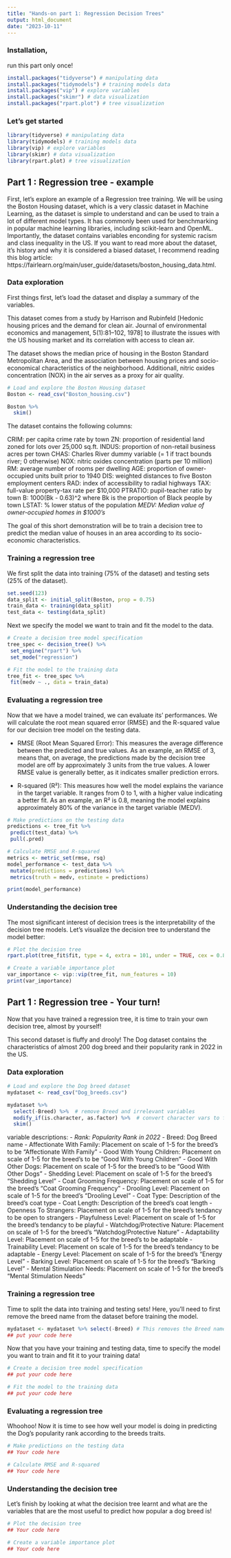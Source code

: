 ```yaml
---
title: "Hands-on part 1: Regression Decision Trees"
output: html_document
date: "2023-10-11"
---
```


### Installation, 

run this part only once!

```r
install.packages("tidyverse") # manipulating data
install.packages("tidymodels") # training models data
install.packages("vip") # explore variables
install.packages("skimr") # data visualization
install.packages("rpart.plot") # tree visualization
```

### Let's get started

```r
library(tidyverse) # manipulating data
library(tidymodels) # training models data
library(vip) # explore variables
library(skimr) # data visualization
library(rpart.plot) # tree visualization
```

## Part 1 : Regression tree - example

First, let's explore an example of a Regression tree training. We will be using the Boston Housing dataset, which is a very classic dataset in Machine Learning, as the dataset is simple to understand and can be used to train a lot of different model types. It has commonly been used for benchmarking in popular machine learning libraries, including scikit-learn and OpenML. Importantly, the dataset contains variables enconding for systemic racism and class inequality in the US. If you want to read more about the dataset, it's history and why it is considered a biased dataset, I recommend reading this blog article: https://fairlearn.org/main/user_guide/datasets/boston_housing_data.html. 

### Data exploration 

First things first, let's load the dataset and display a summary of the variables.

This dataset comes from a study by Harrison and Rubinfeld [Hedonic housing prices and the demand for clean air. Journal of environmental economics and management, 5(1):81–102, 1978] to illustrate the issues with the US housing market and its correlation with access to clean air. 

The dataset shows the median price of housing in the Boston Standard Metropolitan Area, and the association between housing prices and socio-economical characteristics of the neighborhood. Additionall, nitric oxides concentration (NOX) in the air serves as a proxy for air quality.

```r
# Load and explore the Boston Housing dataset
Boston <- read_csv("Boston_housing.csv")

Boston %>% 
  skim()
```
The dataset contains the following columns:

CRIM: per capita crime rate by town
ZN: proportion of residential land zoned for lots over 25,000 sq.ft.
INDUS: proportion of non-retail business acres per town
CHAS: Charles River dummy variable (= 1 if tract bounds river; 0 otherwise)
NOX: nitric oxides concentration (parts per 10 million)
RM: average number of rooms per dwelling
AGE: proportion of owner-occupied units built prior to 1940
DIS: weighted distances to five Boston employment centers
RAD: index of accessibility to radial highways
TAX: full-value property-tax rate per $10,000
PTRATIO: pupil-teacher ratio by town
B: 1000(Bk - 0.63)^2 where Bk is the proportion of Black people by town
LSTAT: % lower status of the population
*MEDV: Median value of owner-occupied homes in $1000’s* 

The goal of this short demonstration will be to train a decision tree to predict the median value of houses in an area according to its socio-economic characteristics.

### Training a regression tree

We first split the data into training (75% of the dataset) and testing sets (25% of the dataset).

```r
set.seed(123)
data_split <- initial_split(Boston, prop = 0.75)
train_data <- training(data_split)
test_data <- testing(data_split)
```

Next we specify the model we want to train and fit the model to the data.

```r
# Create a decision tree model specification
tree_spec <- decision_tree() %>%
 set_engine("rpart") %>%
 set_mode("regression")

# Fit the model to the training data
tree_fit <- tree_spec %>%
 fit(medv ~ ., data = train_data)
```

### Evaluating a regression tree

Now that we have a model trained, we can evaluate its' performances. We will calculate the root mean squared error (RMSE) and the R-squared value for our decision tree model on the testing data.

- RMSE (Root Mean Squared Error): This measures the average difference between the predicted and true values. As an example, an RMSE of 3, means that, on average, the predictions made by the decision tree model are off by approximately 3 units from the true values. A lower RMSE value is generally better, as it indicates smaller prediction errors.

- R-squared (R²): This measures how well the model explains the variance in the target variable. It ranges from 0 to 1, with a higher value indicating a better fit. As an example, an R² is 0.8, meaning the model explains approximately 80% of the variance in the target variable (MEDV).

```r
# Make predictions on the testing data
predictions <- tree_fit %>%
 predict(test_data) %>%
 pull(.pred)

# Calculate RMSE and R-squared
metrics <- metric_set(rmse, rsq)
model_performance <- test_data %>%
 mutate(predictions = predictions) %>%
 metrics(truth = medv, estimate = predictions)

print(model_performance)
```

### Understanding the decision tree

The most significant interest of decision trees is the interpretability of the decision tree models. Let’s visualize the decision tree to understand the model better:

```r
# Plot the decision tree
rpart.plot(tree_fit$fit, type = 4, extra = 101, under = TRUE, cex = 0.8, box.palette = "auto")
```

```r
# Create a variable importance plot
var_importance <- vip::vip(tree_fit, num_features = 10)
print(var_importance)
```

## Part 1 : Regression tree - Your turn!

Now that you have trained a regression tree, it is time to train your own decision tree, almost by yourself!

This second dataset is fluffy and drooly! The Dog dataset contains the characteristics of almost 200 dog breed and their popularity rank in 2022 in the US.

### Data exploration 

```r
# Load and explore the Dog breed dataset
mydataset <- read_csv("Dog_breeds.csv")

mydataset %>%
  select(-Breed) %>%  # remove Breed and irrelevant variables
  modify_if(is.character, as.factor) %>%  # convert character vars to factors
  skim()

```

variable descriptions: 
- *Rank: Popularity Rank in 2022*
- Breed: Dog Breed name
- Affectionate With Family: Placement on scale of 1-5 for the breed's to be "Affectionate With Family"
- Good With Young Children: Placement on scale of 1-5 for the breed's to be "Good With Young Children"
- Good With Other Dogs: Placement on scale of 1-5 for the breed's to be "Good With Other Dogs"
- Shedding Level:	Placement on scale of 1-5 for the breed's "Shedding Level"
- Coat Grooming Frequency: Placement on scale of 1-5 for the breed's "Coat Grooming Frequency"
- Drooling Level: Placement on scale of 1-5 for the breed's "Drooling Level"
- Coat Type: Description of the breed's coat type
- Coat Length:	Description of the breed's coat length
- Openness To Strangers: Placement on scale of 1-5 for the breed's tendancy to be open to strangers
- Playfulness Level: Placement on scale of 1-5 for the breed's tendancy to be playful
- Watchdog/Protective Nature: Placement on scale of 1-5 for the breed's "Watchdog/Protective Nature"
- Adaptability Level:	Placement on scale of 1-5 for the breed's to be adaptable
- Trainability Level: Placement on scale of 1-5 for the breed's tendancy to be adaptable
- Energy Level: Placement on scale of 1-5 for the breed's "Energy Level"
- Barking Level: Placement on scale of 1-5 for the breed's "Barking Level"
- Mental Stimulation Needs: Placement on scale of 1-5 for the breed's "Mental Stimulation Needs"

### Training a regression tree

Time to split the data into training and testing sets! Here, you'll need to first remove the breed name from the dataset before training the model.

```r
mydataset <- mydataset %>% select(-Breed) # This removes the Breed name from the dataset
## put your code here
```

Now that you have your training and testing data, time to specify the model you want to train and fit it to your training data!

```r
# Create a decision tree model specification
## put your code here

# Fit the model to the training data
## put your code here
```

### Evaluating a regression tree

Whoohoo! Now it is time to see how well your model is doing in predicting the Dog's popularity rank according to the breeds traits.

```r
# Make predictions on the testing data
## Your code here

# Calculate RMSE and R-squared
## Your code here
```

### Understanding the decision tree

Let's finish by looking at what the decision tree learnt and what are the variables that are the most useful to predict how popular a dog breed is!

```r
# Plot the decision tree
## Your code here
```

```r
# Create a variable importance plot
## Your code here
```

